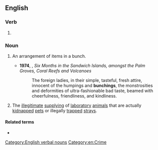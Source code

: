 ==English==

===Verb===
{{head|en|verb form}}

# {{present participle of|en|bunch|nocat=1}}

===Noun===
{{en-noun|~}}

# {{lb|en|countable}} An arrangement of items in a bunch.
#* '''1974''', {{w|Isabella Bird}}, ''Six Months in the Sandwich Islands, amongst the Palm Groves, Coral Reefs and Volcanoes''
#*: The foreign ladies, in their simple, tasteful, fresh attire, innocent of the humpings and '''bunchings''', the monstrosities and deformities of ultra-fashionable bad taste, beamed with cheerfulness, friendliness, and kindliness.
# {{lb|en|uncountable}} The [[illegitimate]] [[supply]]ing of [[laboratory]] [[animal]]s that are actually [[kidnap]]ped [[pet]]s or illegally [[trap]]ped [[stray]]s.

====Related terms====
* {{l|en|buncher}}

[[Category:English verbal nouns]]
[[Category:en:Crime]]